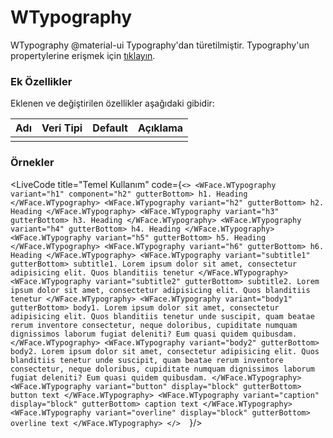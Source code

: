 
# WTypography

WTypography @material-ui Typography'dan türetilmiştir.
Typography'un propertylerine erişmek için [tıklayın](https://material-ui.com/api/typography/).

### Ek Özellikler

Eklenen ve değiştirilen özellikler aşağıdaki gibidir:

| Adı                 | Veri Tipi                                                     | Default | Açıklama                                        |
|:--------------------|:--------------------------------------------------------------|:--------|:------------------------------------------------|
|                     |                                                               |         |                                                 |


### Örnekler

<LiveCode title="Temel Kullanım" code={`
<>
  <WFace.WTypography variant="h1" component="h2" gutterBottom>
    h1. Heading
  </WFace.WTypography>
  <WFace.WTypography variant="h2" gutterBottom>
    h2. Heading
  </WFace.WTypography>
  <WFace.WTypography variant="h3" gutterBottom>
    h3. Heading
  </WFace.WTypography>
  <WFace.WTypography variant="h4" gutterBottom>
    h4. Heading
  </WFace.WTypography>
  <WFace.WTypography variant="h5" gutterBottom>
    h5. Heading
  </WFace.WTypography>
  <WFace.WTypography variant="h6" gutterBottom>
    h6. Heading
  </WFace.WTypography>
  <WFace.WTypography variant="subtitle1" gutterBottom>
    subtitle1. Lorem ipsum dolor sit amet, consectetur adipisicing elit. Quos blanditiis tenetur
  </WFace.WTypography>
  <WFace.WTypography variant="subtitle2" gutterBottom>
    subtitle2. Lorem ipsum dolor sit amet, consectetur adipisicing elit. Quos blanditiis tenetur
  </WFace.WTypography>
  <WFace.WTypography variant="body1" gutterBottom>
    body1. Lorem ipsum dolor sit amet, consectetur adipisicing elit. Quos blanditiis tenetur
    unde suscipit, quam beatae rerum inventore consectetur, neque doloribus, cupiditate numquam
    dignissimos laborum fugiat deleniti? Eum quasi quidem quibusdam.
  </WFace.WTypography>
  <WFace.WTypography variant="body2" gutterBottom>
    body2. Lorem ipsum dolor sit amet, consectetur adipisicing elit. Quos blanditiis tenetur
    unde suscipit, quam beatae rerum inventore consectetur, neque doloribus, cupiditate numquam
    dignissimos laborum fugiat deleniti? Eum quasi quidem quibusdam.
  </WFace.WTypography>
  <WFace.WTypography variant="button" display="block" gutterBottom>
    button text
  </WFace.WTypography>
  <WFace.WTypography variant="caption" display="block" gutterBottom>
    caption text
  </WFace.WTypography>
  <WFace.WTypography variant="overline" display="block" gutterBottom>
    overline text
  </WFace.WTypography>
</>  
`}/>